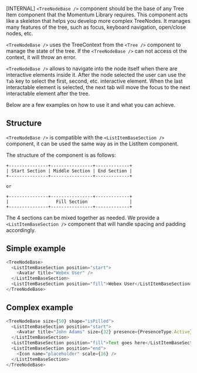[INTERNAL] `<TreeNodeBase />` component should be the base of any Tree Item component that the
Momentum Library requires. This component acts like a skeleton that helps you develop more complex TreeNodes.
It manages many features of the tree, such as focus, keyboard navigation, open/close nodes, etc.

`<TreeNodeBase />` uses the TreeContext from the `<Tree />` component to manage the state of the tree.
If the `<TreeNodeBase />` can not access ot the context, it will throw an error.

`<TreeNodeBase />` allows to navigate into the node itself when there are interactive elements inside it.
After the node selected the user can use the `Tab` key to select the first, second, etc. interactive element.
When the last interactable element is selected, the next tab will move the focus to the next interactable
element after the tree.

Below are a few examples on how to use it and what you can achieve.

## Structure

`<TreeNodeBase />` is compatible with the `<ListItemBaseSection />` component, it can be used the same way as in the
ListItem component.

The structure of the component is as follows:

```
+---------------+----------------+-------------+
| Start Section | Middle Section | End Section |
+---------------+----------------+-------------+

or

+---------------+----------------+-------------+
|                  Fill Section                |
+---------------+----------------+-------------+
```

The 4 sections can be mixed together as needed. We provide a `<ListItemBaseSection />` component
that will handle spacing and padding accordingly.

## Simple example

```js
<TreeNodeBase>
  <ListItemBaseSection position="start">
    <Avatar title="Webex User" />
  </ListItemBaseSection>
  <ListItemBaseSection position="fill">Webex User</ListItemBaseSection>
</TreeNodeBase>
```

## Complex example

```js
<TreeNodeBase size={50} shape="isPilled">
  <ListItemBaseSection position="start">
    <Avatar title="John Adams" size={32} presence={PresenceType.Active} />
  </ListItemBaseSection>
  <ListItemBaseSection position="fill">Text goes here</ListItemBaseSection>
  <ListItemBaseSection position="end">
    <Icon name="placeholder" scale={16} />
  </ListItemBaseSection>
</TreeNodeBase>
```
